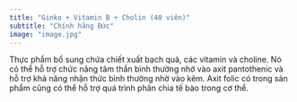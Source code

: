 ```yaml
---
title: "Ginko + Vitamin B + Cholin (40 viên)"
subtitle: "Chính hãng Đức"
image: "image.jpg"
---
```


Thực phẩm bổ sung chứa chiết xuất bạch quả, các vitamin và choline. Nó có thể hỗ trợ chức năng tâm thần bình thường nhờ vào axit pantothenic và hỗ trợ khả năng nhận thức bình thường nhờ vào kẽm. Axit folic có trong sản phẩm cũng có thể hỗ trợ quá trình phân chia tế bào trong cơ thể.

